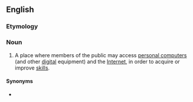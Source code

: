==English==

===Etymology===
{{prefix|tele|centre|lang=en}}

===Noun===
{{wikipedia}}
{{en-noun}}

# A place where members of the public may access [[personal computer]]s (and other [[digital]] equipment) and the [[Internet]], in order to acquire or improve [[skill]]s.

====Synonyms====
* {{l|en|telebureau}}